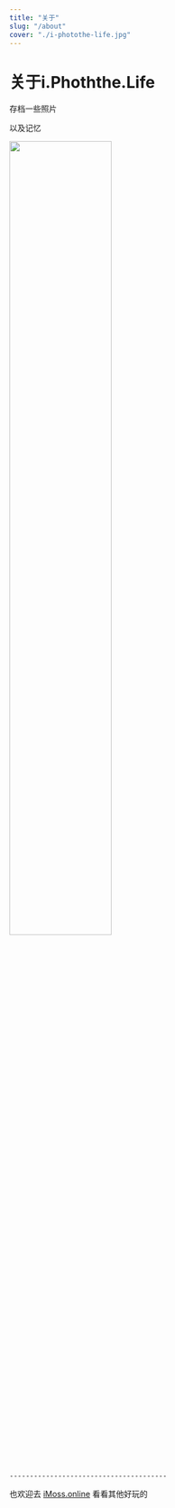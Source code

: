 ```yaml
---
title: "关于"
slug: "/about"
cover: "./i-photothe-life.jpg"
---
```


# 关于i.Phoththe.Life

存档一些照片

以及记忆


<img src ="https://photo.bolebook.com/i-photothe-life.jpg" width = 60%/>


    ---------------------------------------


也欢迎去 [iMoss.online](https://imoss.online "iMoss.online") 看看其他好玩的


